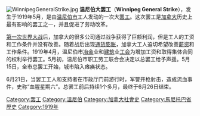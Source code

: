 {{Unreferenced|time=2021-05-07T13:57:02+00:00}}
[[Image:WinnipegGeneralStrike.jpg|thumb]]
'''温尼伯大罢工'''（'''Winnipeg General Strike'''），发生于1919年5月，是由[[温尼伯市|温尼伯市]]工人发动的一次大[[罢工|罢工]]。这次罢工是[[加拿大|加拿大]]历史上最有影响的罢工之一，并且促进了劳动改革。

[[第一次世界大战|第一次世界大战]]后，加拿大的很多公司通过战争获得了巨额利润，但是工人的工资和工作条件并没有改善。随着战后出现[[通货膨胀|通货膨胀]]，加拿大工人迫切希望改善[[薪资|薪资]]和工作条件。1919年4月，温尼伯市[[冶金|冶金]]业和[[建筑|建筑]]业[[工会|工会]]为增加工资和取得集体合同的权利举行罢工。5月初，温尼伯市职工劳工联合会决定以总罢工给予声援。5月15日，全市总罢工开始，城市陷入瘫痪状态。

6月21日，当罢工工人和支持者在市政厅门前游行时，军警开枪射击，造成流血事件，史称“血腥星期六”。总罢工前后持续1个多月，最终于6月26日结束。

{{DEFAULTSORT:Winnepeg}}
[[Category:罢工|Category:罢工]]
[[Category:溫尼伯|Category:溫尼伯]]
[[Category:加拿大社會史|Category:加拿大社會史]]
[[Category:馬尼托巴省歷史|Category:馬尼托巴省歷史]]
[[Category:1919年|Category:1919年]]